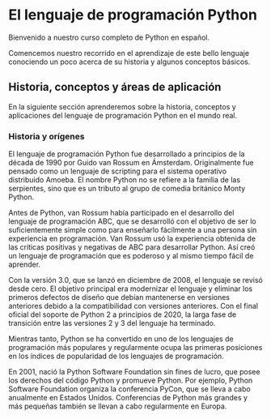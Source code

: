 # El lenguaje de programación Python
 
Bienvenido a nuestro curso completo de Python en español.

Comencemos nuestro recorrido en el aprendizaje de este bello lenguaje conociendo un poco acerca de su historia y algunos conceptos básicos.

## Historia, conceptos y áreas de aplicación

En la siguiente sección aprenderemos sobre la historia, conceptos y aplicaciones del lenguaje de programación Python en el mundo real.

### Historia y orígenes

El lenguaje de programación Python fue desarrollado a principios de la década de 1990 por Guido van Rossum en Ámsterdam. Originalmente fue pensado como un lenguaje de scripting para el sistema operativo distribuido Amoeba. El nombre Python no se refiere a la familia de las serpientes, sino que es un tributo al grupo de comedia británico Monty Python.

Antes de Python, van Rossum había participado en el desarrollo del lenguaje de programación ABC, que se desarrolló con el objetivo de ser lo suficientemente simple como para enseñarlo fácilmente a una persona sin experiencia en programación. Van Rossum usó la experiencia obtenida de las críticas positivas y negativas de ABC para desarrollar Python. Así creó un lenguaje de programación que es poderoso y al mismo tiempo fácil de aprender.

Con la versión 3.0, que se lanzó en diciembre de 2008, el lenguaje se revisó desde cero. El objetivo principal era modernizar el lenguaje y eliminar los primeros defectos de diseño que debían mantenerse en versiones anteriores debido a la compatibilidad con versiones anteriores. Con el final oficial del soporte de Python 2 a principios de 2020, la larga fase de transición entre las versiones 2 y 3 del lenguaje ha terminado.

Mientras tanto, Python se ha convertido en uno de los lenguajes de programación más populares y regularmente ocupa las primeras posiciones en los índices de popularidad de los lenguajes de programación.

En 2001, nació la Python Software Foundation sin fines de lucro, que posee los derechos del código Python y promueve Python. Por ejemplo, Python Software Foundation organiza la conferencia PyCon, que se lleva a cabo anualmente en Estados Unidos. Conferencias de Python más grandes y más pequeñas también se llevan a cabo regularmente en Europa.

